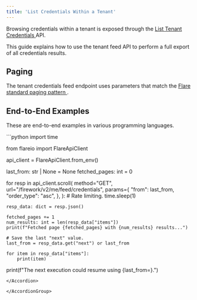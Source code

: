 ```yaml
---
title: 'List Credentials Within a Tenant'
---
```


Browsing credentials within a tenant is exposed through the
[List Tenant Credentials <Icon icon="code" size={16} />](/api-reference/v2/endpoints/me/get-mefeedcredentials)
API.

This guide explains how to use the tenant feed API to perform a full export
of all credentials results.

## Paging

The tenant credentials feed endpoint uses parameters that match the
[Flare standard paging pattern <Icon icon="book" size={16} />](/concepts/paging).

## End-to-End Examples

These are end-to-end examples in various programming languages.

<AccordionGroup>

<Accordion title="Python SDK Example">
```python
import time

from flareio import FlareApiClient


api_client = FlareApiClient.from_env()

last_from: str | None = None
fetched_pages: int = 0

for resp in api_client.scroll(
    method="GET",
    url="/firework/v2/me/feed/credentials",
    params={
        "from": last_from,
        "order_type": "asc",
    },
):
    # Rate limiting.
    time.sleep(1)

    resp_data: dict = resp.json()

    fetched_pages += 1
    num_results: int = len(resp_data["items"])
    print(f"Fetched page {fetched_pages} with {num_results} results...")

    # Save the last "next" value.
    last_from = resp_data.get("next") or last_from

    for item in resp_data["items"]:
        print(item)

print(f"The next execution could resume using {last_from=}.")
```
</Accordion>

</AccordionGroup>
